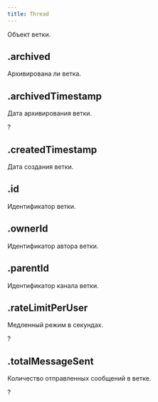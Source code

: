 ```yaml
---
title: Thread
---
```


Объект ветки.

## .archived

Архивирована ли ветка.

<MdnRef dataType="Boolean" />

## .archivedTimestamp

Дата архивирования ветки.

?<MdnRef dataType="Number" />

## .createdTimestamp

Дата создания ветки.

<MdnRef dataType="Number" />

## .id

Идентификатор ветки.

<MdnRef dataType="String" />

## .ownerId

Идентификатор автора ветки.

<MdnRef dataType="String" />

## .parentId

Идентификатор канала ветки.

<MdnRef dataType="String" />

## .rateLimitPerUser

Медленный режим в секундах.

?<MdnRef dataType="Number" />

## .totalMessageSent

Количество отправленных сообщений в ветке.

?<MdnRef dataType="Number" />
